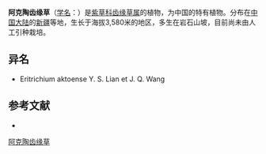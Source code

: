 {{Speciesbox
| name = 阿克陶齿缘草
| status = 
| status_system = 
| image =
| genus = Eritrichium
| species = aktoense
| authority = Lian
}}

'''阿克陶齿缘草'''（[[学名|学名]]：{{lang|la|''Eritrichium aktoense''}}）是[[紫草科|紫草科]][[齿缘草属|齿缘草属]]的植物，为中国的特有植物。分布在[[中国大陆|中国大陆]]的[[新疆|新疆]]等地，生长于海拔3,580米的地区，多生在岩石山坡，目前尚未由人工引种栽培。

== 异名 ==
* Eritrichium aktoense Y. S. Lian et J. Q. Wang

== 参考文献 ==
<div class="references-small">
* {{cite web| url =http://www.bioinfo.cn/db05/KmzwSpecies.php?action=view&id=1700| title =阿克陶齿缘草| work =《中国高等植物数据库全库》| publisher =中国科学院微生物研究所| author =昆明植物研究所| accessdate =2009-02-22| deadurl =yes| archiveurl =https://web.archive.org/web/20160305030343/http://www.bioinfo.cn/db05/KmzwSpecies.php?action=view&id=1700| archivedate =2016-03-05}}
</div>

[[Category:山琉璃草属|阿克陶齿缘草]]


{{植物小作品}}